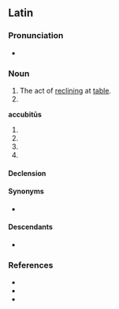 ==Latin==

===Pronunciation===
* {{la-IPA|accubitus}}

===Noun===
{{la-noun|accubitus|accubitūs|m|fourth}}

# The act of [[recline|reclining]] at [[table]].
# {{inflection of|accubitus||voc|s|lang=la}}

'''accubitūs''' {{g|m}}
# {{inflection of|accubitus||gen|s|lang=la}}
# {{inflection of|accubitus||nom|p|lang=la}}
# {{inflection of|accubitus||acc|p|lang=la}}
# {{inflection of|accubitus||voc|p|lang=la}}

====Declension====
{{la-ndecl|accubitus<4>}}

====Synonyms====
* {{l|la|accubitio}}

====Descendants====
* {{desc|pt|acúbito}}

===References===
* {{R:L&S}}
* {{R:du Cange}}
* {{R:Gaffiot}}